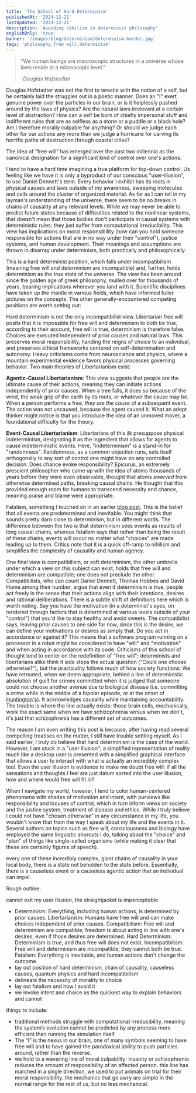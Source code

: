 ```yaml
---
title: 'The School of Hard Determinism'
publishedAt: '2024-12-21'
lastUpdated: '2024-12-21'
description: 'Avoiding nihilism in determinist philosophy'
englishOnly: 'true'
banner: '/images/blog/determinism/determinism-border.jpg'
tags: 'philosophy,free will,determinism'
---
```


> "We human beings are macroscopic structures in a universe whose laws reside at a microscopic level."
>
> -_Douglas Hofstadter_

Douglas Hofstadter was not the first to wrestle with the notion of a self, but he certainly laid the struggles out in a poetic manner. Does an "I" exert genuine
power over the particles in our brain, or is it helplessly pushed around by the laws of physics? Are the natural laws irrelevant at a certain level of abstraction?
How can a self be born of chiefly impersonal stuff and indifferent rules that are as selfless as a stone or a puddle or a black hole? Am I therefore morally culpable
for anything? Or should we judge each other for our actions any more than we judge a hurricane for carving its horrific paths of destruction through coastal cities?

The idea of “free will” has emerged over the past two millennia as the canonical designation for a significant kind of control over one's actions.

I tend to have a hard time imagining a true platform for top-down control. Us feeling like we have it is only a byproduct of our conscious "user-illusion", to use Daniel
Dennett's term. Every behavior I exhibit has its roots in physical causes and laws outside of my awareness, sweeping molecules and cells around the cluster of organized material.
As far as I can tell in my layman's understanding of the universe, there seem to be no breaks in chains of causality at any relevant levels. While we may never be able
to predict future states because of difficulties related to the nonlinear systems, that doesn't mean that those bodies don't participate in causal systems with
deterministic rules; they just suffer from computational irreducibility. This view has implications on moral responsibility (how can you hold someone responsible for actions
that are in no way under their "control"), justice systems, and human development. Their meanings and assumptions are thrown in disarray under determinism, both practically
and philosophically.

This is a hard determinist position, which falls under incompatibilism (meaning free will and determinism are incompatible) and, further, holds determinism as the true state of the universe.
The view has been around since the golden age of greek philosophy, mulled over for thousands of years, bearing implications wherever you land with it. Scientific disciplines have taken up the mantle
in various fields, which have informed fuller pictures on the concepts. The other generally-encountered competing positions are worth setting out:

Hard determinism is not the only incompatibilist view. Libertarian free will posits that it is impossible for free will and determinism to both be true, according to their
account, free will is true, determinism is therefore false. Choices are executed independent of prior causes and natural laws. This preserves moral responsibility, handing the
reigns of choice to an individual, and preserves ethical frameworks centered on self-determination and autonomy. Heavy criticisms come from neuroscience and physics,
where a mountain experimental evidence favors physical processes governing behavior. Two main theories of Libertarianism exist:

**Agentic-Causal Libertarianism**: This view suggests that people are the ultimate cause of their actions, meaning they can initiate actions independently of prior causes. When
a tree falls, it does so because of the wind, the weak grip of the earth by its roots, or whatever the cause may be. When a person performs a free, _they are the cause_ of
a subsequent event. The action was not uncaused, because the agent caused it. What an adept thinker might notice is that you introduce the idea of an unmoved mover, a
foundational difficulty for the theory.

**Event-Causal Libertarianism**: Libertarians of this ilk presuppose physical indeterminism, designating it as the ingredient that allows for agents to cause indeterministic
events. Here, "indeterminism" is a stand-in for "randomness". Randomness, as a common objection runs, sets itself orthogonally to any sort of control one might have on any
controlled decision. Does chance evoke responsibility? Epicurus, an extremely prescient philosopher who came up with the idea of atoms thousands of years before they were even
observable, thought that atoms _swerved_ from otherwise determined paths, breaking causal chains. He thought that this provided enough room for humans to transcend necessity and
chance, meaning praise and blame were appropriate.

Fatalism, something I touched on in an earlier [blog post](https://emackinnon.io/blog/logic). This is the belief that all events are predetermined and
inevitable. You might think that sounds pretty darn close to determinism, but in different words. The difference between the two is that determinism sees events as results of long
causal chains, whereas fatalism says that rather than being the result of these chains, events will occur no matter what "choices" are made leading up to them. Critics note
that it is a quick off-ramp to nihilism and simplifies the complexity of causality and human agency.

One final view is compatibilism, or soft determinism, the other umbrella under which a view on this subject can exist, holds that free will and determinism _are_ compatible; one does not preclude the other. Compatibilists, who
can count Daniel Dennett, Thomas Hobbes and David Hume among their number, argue that even if determinism is true, people act freely in the sense that their actions align
with their intentions, desires and rational deliberations. There is a subtle shift of definitions here which is worth noting. Say you have the motivation (in a determinist's eyes, on rendered
through factors that is determined at various levels outside of your "control") that you'd like to stay healthy and avoid sweets. The compatibilist says, leaving prior causes to
one side for now, since this is the desire, we can define your motivations or desires as simply that. Do you act in accordance or against it? This means that a
software program running on a processor in a robot might be considered to have "will" and "motivation" and when acting in accordance with its code. Criticisms of this
school of thought tend to center on the redefinition of "free will"; determinists and libertarians alike think it side steps the actual question ("Could one choose otherwise?"),
but the practicality follows much of how society functions: We have retreated, when we deem appropriate, behind a line of deterministic absolution of guilt for crimes
committed when it is judged that someone could not choose another avenue due to biological disease (i.e. committing a crime while in the middle of a bipolar episode, or at the onset of
[Huntington's](https://en.wikipedia.org/wiki/Vince_Gilmer)). It acknowledges causality while maintaining accountability. The trouble is where the line actually exists: those
brain cells, mechanically, work the exact same when we have schizophrenia versus when we don't, it's just that schizophrenia has a different set of outcomes.

The reason I am even writing this post is because, after having read several compelling treatises on the matter, I still have trouble settling myself. As I said earlier, I truly do
believe that hard determinism is the case of the world. However, I am stuck in a "user illusion"; a simplified representation of reality much like a desktop user is presented
with a simplified graphical interface that allows a user to interact with what is actually an incredibly complex tool. Even the user illusion is evidence to make me doubt free will:
if all the sensations and thoughts I feel are just datum sorted into the user illusion, how and where would free will fit in?

When I navigate my world, however, I tend to color human-centered phenomena with shades of motivation and intent, with purviews like responsibility and locuses of control, which
in turn inform views on society and the justice system, treatment of disease and ethics. While I truly believe I could not have "chosen otherwise" in any circumstance in my life,
you wouldn't know that from the way I speak about my life and the events in it. Several authors on topics such as free will, consciousness and biology have employed the same
linguistic shorcuts I do, talking about the "choice" and "plan" of things like single-celled organisms (while making it clear that these are certainly figures of speech).

every one of these incredibly complex, giant chains of causality in your local body, there is a state not beholden to the state before. Essentially, there is a causeless
event or a causeless agentic action that an individual can impel.

Rough outline:

cannot exit my user illusion, the straightjacket is imperceptable

- Determinism: Everything, including human actions, is determined by prior causes.
  Libertarianism: Humans have free will and can make choices independent of prior causes.
  Compatibilism: Free will and determinism are compatible; freedom is about acting in line with one's desires, even if those desires are determined.
  Hard Determinism: Determinism is true, and thus free will does not exist.
  Incompatibilism: Free will and determinism are incompatible; they cannot both be true.
  Fatalism: Everything is inevitable, and human actions don't change the outcome.
- lay out position of hard determinism, chain of causality, causeless causes, quantum physics and hard incompatibilism
- delineate the necessity of morality to choice
- lay out fatalism and how I avoid it
- we invoke intent and choice as the quickest way to explain behaviors and cannot

things to include:

- traditional methods struggle with computational irreducibility, meaning the system’s evolution cannot be predicted by any process more efficient than running the simulation itself
- The “I” is the nexus in our brain, one of many symbols seeming to have free will and to have gained the paradoxical ability to push particles around, rather than the reverse.
- we hold to a wavering line of moral culpability: insanity or schizophrenia reduces the amount of responsibility of an affected person. this line has marched in a single
  direction, we used to put animals on trial for their moral responsibility. the mechanics that go awry are simple in the normal range for the rest of us, but no less mechanical.
